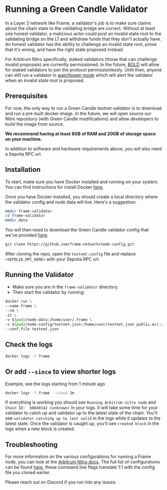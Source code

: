 # Running a Green Candle Validator

In a Layer 2 network like Frame, a validator's job is to make sure claims about the chain state to the validating bridge are correct.
Without at least one honest validator, a malicious actor could post an invalid state root to the validating bridge on the L1 and withdraw funds that they don't actually have.
An honest validator has the ability to challenge an invalid state root, prove that it's wrong, and have the right state proposed instead.

For Arbitrum Nitro specifically, staked validators (those that can challenge invalid proposals) are currently permissioned.
In the future, [BOLD](https://medium.com/offchainlabs/bold-permissionless-validation-for-arbitrum-chains-9934eb5328cc) will allow for staked validators to join the protocol permissionlessly.
Until then, anyone can still run a validator in [watchtower mode](https://docs.arbitrum.io/node-running/how-tos/running-a-validator#validation-strategies) which will alert the validator when an invalid state root is proposed.


## Prerequisites

For now, the only way to run a Green Candle testnet validator is to download and run a pre-built docker image.
In the future, we will open source our Nitro repository (with Green Candle modifications) and allow developers to build the image from source.

**We recommend having at least 8GB of RAM and 20GB of storage space on your machine.**

In addition to software and hardware requirements above, you will also need a Sepolia RPC url.

## Installation

To start, make sure you have Docker installed and running on your system. You can find instructions for install Docker [here](https://docs.docker.com/engine/install/).

Once you have Docker installed, you should create a local directory where the validator config and node data will live.
Here's a suggestion:

```bash filename="create directory" copy
mkdir frame-validator
cd frame-validator
mkdir data 
```

You will then need to download the Green Candle validator config that we've provided [here](https://github.com/frame-network/node-config).
```bash filename="clone reposiory" copy
git clone https://github.com/frame-network/node-config.git
```

After cloning the repo, open the `testnet.config` file and replace `<SEPOLIA_RPC_HERE>` with your Sepolia RPC url.

## Running the Validator

- Make sure you are in the `frame-validator` directory.
- Then start the validator by running:
```bash filename="" copy
docker run \
--name frame \
--rm \
-it \
-v $(pwd)/node-data:/home/user/.frame \
-v $(pwd)/node-config/testnet.json:/home/user/testnet.json public.ecr.aws/o8e2k8j7/nitro-node:frame \
--conf.file testnet.json
```

## Check the logs
```bash filename="" copy
docker logs -f frame
```

## Or add `--since` to view shorter logs

Example, see the logs starting from 1 minute ago
```bash filename="" copy
docker logs -f frame --since 1m
```

If everything is working you should see `Running Arbitrum nitro node` and `Chain ID:  68840142 (unknown)` in your logs.
It will take some time for your validator to catch up and validator up to the latest state of the chain.
You'll see `validator catching up to last valid` in the logs while it updates to the latest state.
Once the validator is caught up, you'll see `created block` in the logs when a new block is created.

## Troubleshooting

For more information on the various configurations for running a Frame node, you can look at the [Arbitrum Nitro docs](https://docs.arbitrum.io/node-running/how-tos/running-a-full-node).
The full list of configurations can be found [here](https://docs.arbitrum.io/node-running/command-line-options), these command line flags translate 1:1 with the config file you cloned earlier.

Please reach out on Discord if you run into any issues.
